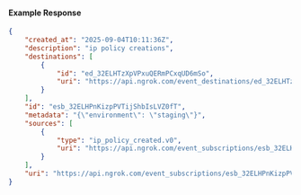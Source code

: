 #### Example Response

```json
{
	"created_at": "2025-09-04T10:11:36Z",
	"description": "ip policy creations",
	"destinations": [
		{
			"id": "ed_32ELHTzXpVPxuQERmPCxqUD6mSo",
			"uri": "https://api.ngrok.com/event_destinations/ed_32ELHTzXpVPxuQERmPCxqUD6mSo"
		}
	],
	"id": "esb_32ELHPnKizpPVTijShbIsLVZ0fT",
	"metadata": "{\"environment\": \"staging\"}",
	"sources": [
		{
			"type": "ip_policy_created.v0",
			"uri": "https://api.ngrok.com/event_subscriptions/esb_32ELHPnKizpPVTijShbIsLVZ0fT/sources/ip_policy_created.v0"
		}
	],
	"uri": "https://api.ngrok.com/event_subscriptions/esb_32ELHPnKizpPVTijShbIsLVZ0fT"
}
```

